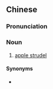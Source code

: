 {{also|苹果卷}}
==Chinese==
{{zh-forms|s=苹果卷|type=21}}

===Pronunciation===
{{zh-pron
|m=píngguǒjuǎn
|c=ping4 gwo2 gyun2
|cat=n
}}

===Noun===
{{zh-noun}}

# [[apple strudel]]

====Synonyms====
* {{zh-l|蘋果餡餅}}